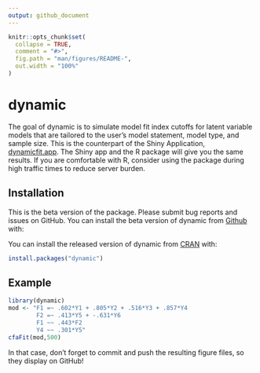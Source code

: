 ```yaml
---
output: github_document
---
```


<!-- README.md is generated from README.Rmd. Please edit that file -->

```r
knitr::opts_chunk$set(
  collapse = TRUE,
  comment = "#>",
  fig.path = "man/figures/README-",
  out.width = "100%"
)
```

# dynamic

<!-- badges: start -->
<!-- badges: end -->

The goal of dynamic is to simulate model fit index cutoffs for latent variable models that are tailored to the user's model statement, model type, and sample size. This is the counterpart of the Shiny Application, [dynamicfit.app](https://dynamicfit.app/cfa).  The Shiny app and the R package will give you the same results.  If you are comfortable with R, consider using the package during high traffic times to reduce server burden.

## Installation

This is the beta version of the package.  Please submit bug reports and issues on GitHub.  You can install the beta version of dynamic from
[Github](https://github.com) with:

You can install the released version of dynamic from [CRAN](https://CRAN.R-project.org) with:

``` r
install.packages("dynamic")
```

## Example

```r
library(dynamic)
mod <- "F1 =~ .602*Y1 + .805*Y2 + .516*Y3 + .857*Y4
        F2 =~ .413*Y5 + -.631*Y6
        F1 ~~ .443*F2
        Y4 ~~ .301*Y5"
cfaFit(mod,500)
```

In that case, don't forget to commit and push the resulting figure files, so they display on GitHub!
